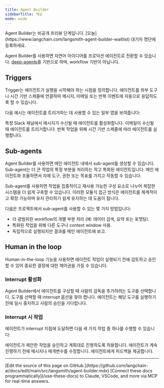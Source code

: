 ```yaml
---
title: Agent Builder
sidebarTitle: 개요
mode: wide
---
```


<Callout icon="wand-magic-sparkles" color="#2563EB" iconType="regular">
Agent Builder는 비공개 프리뷰 단계입니다. [오늘](https://www.langchain.com/langsmith-agent-builder-waitlist) 대기자 명단에 등록하세요.
</Callout>

Agent Builder를 사용하면 자연어 아이디어를 프로덕션 에이전트로 전환할 수 있습니다. [deep-agents](https://github.com/langchain-ai/deepagents)를 기반으로 하며, <Tooltip tip="특정 순서로 작동하도록 설계된 미리 정해진 코드 경로입니다.">workflow 기반</Tooltip>이 아닙니다.

## Triggers

Trigger는 에이전트가 실행을 시작해야 하는 시점을 정의합니다. 에이전트를 외부 도구나 시간 기반 스케줄에 연결하여 메시지, 이메일 또는 반복 이벤트에 자동으로 응답하도록 할 수 있습니다.

다음 예시는 에이전트를 트리거하는 데 사용할 수 있는 일부 앱을 보여줍니다:

<CardGroup cols={3}>
  <Card title="Slack" icon="slack">
    특정 Slack 채널에서 메시지가 수신될 때 에이전트를 활성화합니다.
  </Card>
  <Card title="Gmail" icon="envelope">
    이메일이 수신될 때 에이전트를 트리거합니다.
  </Card>
  <Card title="Cron schedules" icon="clock">
    반복 작업을 위해 시간 기반 스케줄에 따라 에이전트를 실행합니다.
  </Card>
</CardGroup>

## Sub-agents

Agent Builder를 사용하면 메인 에이전트 내에서 sub-agent를 생성할 수 있습니다. Sub-agent는 더 큰 작업의 특정 부분을 처리하는 작고 특화된 에이전트입니다. 메인 에이전트와 조율하면서 자체 도구, 권한 또는 목표를 가지고 작동할 수 있습니다.

Sub-agent를 사용하면 작업을 집중적이고 재사용 가능한 구성 요소로 나누어 복잡한 시스템을 더 쉽게 구축할 수 있습니다. 이러한 모듈식 접근 방식은 에이전트를 체계적이고 확장 가능하며 유지 관리하기 쉽게 유지하는 데 도움이 됩니다.

다음은 프로젝트에서 sub-agent를 사용할 수 있는 몇 가지 방법입니다:

- 더 광범위한 workflow의 개별 부분 처리 (예: 데이터 검색, 요약 또는 포맷팅).
- 특화된 작업을 위해 다른 도구나 context window 사용.
- 독립적으로 실행되지만 결과를 메인 에이전트에 보고.

## Human in the loop

Human-in-the-loop 기능을 사용하면 에이전트 작업이 실행되기 전에 검토하고 승인할 수 있어 중요한 결정에 대한 제어권을 가질 수 있습니다.

### Interrupt 활성화

<Steps>
  <Step title="도구 선택">
    Agent Builder에서 에이전트를 구성할 때 사람의 감독을 추가하려는 도구를 선택합니다.
  </Step>
  <Step title="Interrupt 활성화">
    도구를 선택할 때 interrupt 옵션을 찾아 켭니다.
  </Step>
  <Step title="에이전트가 승인을 위해 일시 중지">
    에이전트는 해당 도구를 실행하기 전에 일시 중지하고 사람의 승인을 기다립니다.
  </Step>
</Steps>

### Interrupt 시 작업

에이전트가 interrupt 지점에 도달하면 다음 세 가지 작업 중 하나를 수행할 수 있습니다:

<CardGroup cols={3}>
  <Card title="Accept" icon="check">
    에이전트가 제안한 작업을 승인하고 계획대로 진행하도록 허용합니다.
  </Card>
  <Card title="Edit" icon="pen-to-square">
    에이전트가 계속 진행하기 전에 메시지나 매개변수를 수정합니다.
  </Card>
  <Card title="Send feedback" icon="comment">
    에이전트에게 피드백을 제공합니다.
  </Card>
</CardGroup>

---

<Callout icon="pen-to-square" iconType="regular">
    [Edit the source of this page on GitHub.](https://github.com/langchain-ai/docs/edit/main/src/langsmith/agent-builder.mdx)
</Callout>
<Tip icon="terminal" iconType="regular">
    [Connect these docs programmatically](/use-these-docs) to Claude, VSCode, and more via MCP for    real-time answers.
</Tip>
